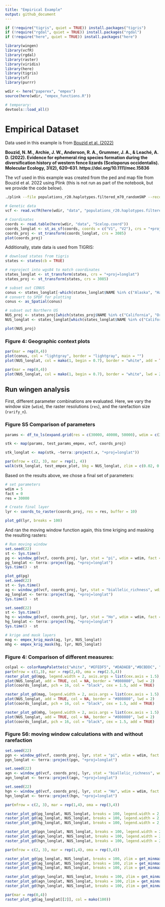 ```yaml
---
title: "Empirical Example"
output: github_document
---
```

```r
if (!require("tigris", quiet = TRUE)) install.packages("tigris")
if (!require("rgdal", quiet = TRUE)) install.packages("rgdal")
if (!require("here", quiet = TRUE)) install.packages("here")
```

```r
library(wingen)
library(vcfR)
library(rgdal)
library(raster)
library(viridis)
library(here)
library(tigris)
library(sf)
library(purrr)

wdir <- here("paperex", "empex")
source(here(wdir, "empex_functions.R"))

# temporary:
devtools::load_all()
```

# Empirical Dataset

Data used in this example is from [Bouzid et al. (2022)](https://doi.org/10.5061/dryad.n5tb2rbv2)

**Bouzid, N. M., Archie, J. W., Anderson, R. A., Grummer, J. A., & Leaché, A. D. (2022). Evidence for ephemeral ring species formation during the diversification history of western fence lizards (Sceloporus occidentalis). Molecular Ecology, 31(2), 620–631. https://doi.org/10.1111/mec.15836**


The vcf used in this example was created from the ped and map file from Bouzid et al. 2022 using Plink (this is not run as part of the notebook, but we provide the code below).

```bash
./plink --file populations_r20.haplotypes.filtered_m70_randomSNP --recode vcf-fid --out populations_r20.haplotypes.filtered_m70_randomSNP
```

```r
# Genetic data
vcf <- read.vcfR(here(wdir, "data", "populations_r20.haplotypes.filtered_m70_randomSNP.vcf"))

# Coordinates
coords <- read.table(here(wdir, "data", "Scelop.coord"))
coords_longlat <- st_as_sf(coords, coords = c("V1", "V2"), crs = "+proj=longlat") 
coords_proj <- st_transform(coords_longlat, crs = 3085)
plot(coords_proj)
```

Additionally, state data is used from TIGRIS:

```r
# download states from tigris
states <- states(cb = TRUE)

# reproject into wgs84 to match coordinates
states_longlat <- st_transform(states, crs = "+proj=longlat")
states_proj <- st_transform(states, crs = 3085)

# subset out CONUS
conus <- states_longlat[-which(states_longlat$NAME %in% c("Alaska", "Hawaii", "Puerto Rico", "American Samoa", "Guam", "Commonwealth of the Northern Mariana Islands", "United States Virgin Islands")), "STUSPS"]
# convert to SPDF for plotting
conus <- as_Spatial(conus)

# subset out Northern US
NUS_proj <- states_proj[which(states_proj$NAME %in% c("California", "Oregon", "Washington", "Nevada", "Idaho")), "STUSPS"]
NUS_longlat <- states_longlat[which(states_longlat$NAME %in% c("California", "Oregon", "Washington", "Nevada", "Idaho")), "STUSPS"]

plot(NUS_proj)
```

### **Figure 4:** Geographic context plots

```r
par(mar = rep(0,4))
plot(conus, col = "lightgray", border = "lightgray", main = "")
plot(NUS_longlat, col = mako(1, begin = 0.7), border = "white", add = TRUE, main = "")
```

```r
par(mar = rep(0,4))
plot(NUS_longlat, col = mako(1, begin = 0.7), border = "white", lwd = 2, main = "")
```

## Run wingen analysis

First, different parameter combinations are evaluated. Here, we vary the window size (`wdim`), the raster resolutions (`res`), and the rarefaction size (`rarify_n`).

### **Figure S5** Comparison of parameters

```r
params <- df_to_ls(expand.grid(res = c(30000, 40000, 50000), wdim = c(3, 5), rarify_n = c(2, 3, 4)))

stk <- map(params, test_params_empex, vcf, coords_proj)

stk_longlat <- map(stk, ~terra::project(.x, "+proj=longlat"))

par(mfrow = c(2, 3), mar = rep(1, 4))
walk(stk_longlat, test_empex_plot, bkg = NUS_longlat, zlim = c(0.02, 0.11))
```

Based on the results above, we chose a final set of parameters:

```r
# set parameters 
wdim = 5
fact = 0
res = 30000

# Create final layer 
lyr <- coords_to_raster(coords_proj, res = res, buffer = 10)

plot_gd(lyr, breaks = 100)
```

And ran the moving window function again, this time kriging and masking the resulting rasters:

```r
# Run moving window
set.seed(22)
st <- Sys.time()
pg <- window_gd(vcf, coords_proj, lyr, stat = "pi", wdim = wdim, fact = fact, rarify = TRUE, rarify_n = 2, rarify_nit = 5)
pg_longlat <- terra::project(pg, "+proj=longlat")
Sys.time() - st

plot_gd(pg)
set.seed(22)
st <- Sys.time()
ag <- window_gd(vcf, coords_proj, lyr, stat = "biallelic_richness", wdim = wdim, fact = fact, rarify = TRUE, rarify_n = 2, rarify_nit = 5)
ag_longlat <- terra::project(ag, "+proj=longlat")
Sys.time() - st

set.seed(22)
st <- Sys.time()
hg <- window_gd(vcf, coords_proj, lyr, stat = "Ho", wdim = wdim, fact = fact, rarify = TRUE, rarify_n = 2, rarify_nit = 5)
hg_longlat <- terra::project(hg, "+proj=longlat")
Sys.time() - st

# krige and mask layers
mag <- empex_krig_mask(ag, lyr, NUS_longlat)
mhg <- empex_krig_mask(hg, lyr, NUS_longlat)
```

### **Figure 4:** Comparison of different measures: 

```r
colpal <- colorRampPalette(c("white", "#EFEDF5", "#DADAEB","#BCBDDC", "#9E9AC8", "#807DBA", "#6A51A3", "#54278F"))
par(mfrow = c(1,3), mar = rep(2,4), oma = rep(2.5,4))
raster_plot_gd(mpg, legend.width = 2, axis.args = list(cex.axis = 1.5), col = colpal(20))
plot(NUS_longlat, add = TRUE, col = NA, border = "#808080", lwd = 2)
plot(coords_longlat, pch = 16, col = "black", cex = 1.5, add = TRUE)

raster_plot_gd(mag, legend.width = 2, axis.args = list(cex.axis = 1.5), col = colpal(20))
plot(NUS_longlat, add = TRUE, col = NA, border = "#808080", lwd = 2)
plot(coords_longlat, pch = 16, col = "black", cex = 1.5, add = TRUE)

raster_plot_gd(mhg, legend.width = 2, axis.args = list(cex.axis = 1.5), col = colpal(20))
plot(NUS_longlat, add = TRUE, col = NA, border = "#808080", lwd = 2)
plot(coords_longlat, pch = 16, col = "black", cex = 1.5, add = TRUE)
```

### **Figure S6:**  moving window calculations with and without rarefaction 

```r
set.seed(22)
pgn <- window_gd(vcf, coords_proj, lyr, stat = "pi", wdim = wdim, fact = fact, rarify = FALSE, min_n = 2, L = nrow(vcf))
pgn_longlat <- terra::project(pgn, "+proj=longlat")

set.seed(22)
agn <- window_gd(vcf, coords_proj, lyr, stat = "biallelic_richness", wdim = wdim, fact = fact, rarify = FALSE, min_n = 2, rarify_alleles = TRUE)
agn_longlat <- terra::project(agn, "+proj=longlat")

set.seed(22)
hgn <- window_gd(vcf, coords_proj, lyr, stat = "Ho", wdim = wdim, fact = fact, rarify = FALSE, min_n = 2)
hgn_longlat <- terra::project(hgn, "+proj=longlat")

```


```r

par(mfrow = c(2, 3), mar = rep(1,4), oma = rep(3,4))

raster_plot_gd(pg_longlat, NUS_longlat, breaks = 100, legend.width = 2, axis.args = list(cex.axis = 2))
raster_plot_gd(ag_longlat, NUS_longlat, breaks = 100, legend.width = 2, axis.args = list(cex.axis = 2))
raster_plot_gd(hg_longlat, NUS_longlat, breaks = 100, legend.width = 2, axis.args = list(cex.axis = 2))

raster_plot_gd(pgn_longlat, NUS_longlat, breaks = 100, legend.width = 2, axis.args = list(cex.axis = 2))
raster_plot_gd(agn_longlat, NUS_longlat, breaks = 100, legend.width = 2, axis.args = list(cex.axis = 2))
raster_plot_gd(hgn_longlat, NUS_longlat, breaks = 100, legend.width = 2, axis.args = list(cex.axis = 2))

par(mfrow = c(2, 3), mar = rep(1,4), oma = rep(3,4))

raster_plot_gd(pg_longlat, NUS_longlat, breaks = 100, zlim = get_minmax(pg, pgn), legend.width = 2, axis.args = list(cex.axis = 2))
raster_plot_gd(ag_longlat, NUS_longlat, breaks = 100, zlim = get_minmax(ag, agn), legend.width = 2, axis.args = list(cex.axis = 2))
raster_plot_gd(hg_longlat, NUS_longlat, breaks = 100, zlim = get_minmax(hg, hgn), legend.width = 2, axis.args = list(cex.axis = 2))

raster_plot_gd(pgn_longlat, NUS_longlat, breaks = 100, zlim = get_minmax(pg, pgn), legend.width = 2, axis.args = list(cex.axis = 2))
raster_plot_gd(agn_longlat, NUS_longlat, breaks = 100, zlim = get_minmax(ag, agn), legend.width = 2, axis.args = list(cex.axis = 2))
raster_plot_gd(hgn_longlat, NUS_longlat, breaks = 100, zlim = get_minmax(hg, hgn), legend.width = 2, axis.args = list(cex.axis = 2))
```

```r
par(mar = rep(0,4))
raster_plot_gd(ag_longlat[[2]], col = mako(100))
```
